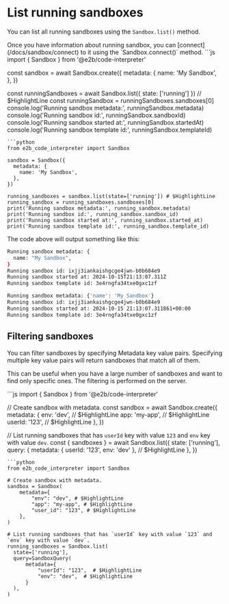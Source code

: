 
# List running sandboxes

You can list all running sandboxes using the `Sandbox.list()` method.

<Note>
Once you have information about running sandbox, you can [connect](/docs/sandbox/connect) to it using the `Sandbox.connect()` method.
</Note>

<CodeGroup>
```js
import { Sandbox } from '@e2b/code-interpreter'

const sandbox = await Sandbox.create({
  metadata: {
    name: 'My Sandbox',
  },
})

const runningSandboxes = await Sandbox.list({ state: ['running'] }) // $HighlightLine
const runningSandbox = runningSandboxes.sandboxes[0]
console.log('Running sandbox metadata:', runningSandbox.metadata)
console.log('Running sandbox id:', runningSandbox.sandboxId)
console.log('Running sandbox started at:', runningSandbox.startedAt)
console.log('Running sandbox template id:', runningSandbox.templateId)
```
```python
from e2b_code_interpreter import Sandbox

sandbox = Sandbox({
  metadata: {
    name: 'My Sandbox',
  },
})

running_sandboxes = sandbox.list(state=['running']) # $HighlightLine
running_sandbox = running_sandboxes.sandboxes[0]
print('Running sandbox metadata:', running_sandbox.metadata)
print('Running sandbox id:', running_sandbox.sandbox_id)
print('Running sandbox started at:', running_sandbox.started_at)
print('Running sandbox template id:', running_sandbox.template_id)
```
</CodeGroup>

The code above will output something like this:
<CodeGroup isTerminalCommand>
```bash {{ language: "js" }}
Running sandbox metadata: {
  name: "My Sandbox",
}
Running sandbox id: ixjj3iankaishgcge4jwn-b0b684e9
Running sandbox started at: 2024-10-15T21:13:07.311Z
Running sandbox template id: 3e4rngfa34txe0gxc1zf
```
```bash {{ language: "python" }}
Running sandbox metadata: {'name': 'My Sandbox'}
Running sandbox id: ixjj3iankaishgcge4jwn-b0b684e9
Running sandbox started at: 2024-10-15 21:13:07.311861+00:00
Running sandbox template id: 3e4rngfa34txe0gxc1zf
```
</CodeGroup>


## Filtering sandboxes

You can filter sandboxes by specifying <Link href="/docs/sandbox/metadata">Metadata</Link> key value pairs.
Specifying multiple key value pairs will return sandboxes that match all of them.

This can be useful when you have a large number of sandboxes and want to find only specific ones. The filtering is performed on the server.

<CodeGroup>
```js
import { Sandbox } from '@e2b/code-interpreter'

// Create sandbox with metadata.
const sandbox = await Sandbox.create({
  metadata: {
    env: 'dev', // $HighlightLine
    app: 'my-app', // $HighlightLine
    userId: '123', // $HighlightLine
  },
})

// List running sandboxes that has `userId` key with value `123` and `env` key with value `dev`.
const { sandboxes } = await Sandbox.list({
    state: ['running'],
    query: {
      metadata: { userId: '123', env: 'dev' }, // $HighlightLine
    },
})
```
```python
from e2b_code_interpreter import Sandbox

# Create sandbox with metadata.
sandbox = Sandbox(
    metadata={
        "env": "dev", # $HighlightLine
        "app": "my-app", # $HighlightLine
        "user_id": "123", # $HighlightLine
    },
)

# List running sandboxes that has `userId` key with value `123` and `env` key with value `dev`.
running_sandboxes = Sandbox.list(
  state=['running'],
  query=SandboxQuery(
      metadata={
          "userId": "123",  # $HighlightLine
          "env": "dev",  # $HighlightLine
      }
  ),
)
```
</CodeGroup>
